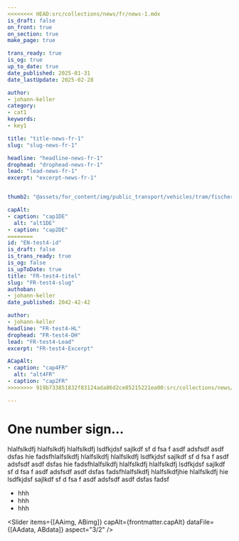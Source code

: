 ```yaml
---
<<<<<<<< HEAD:src/collections/news/fr/news-1.mdx
is_draft: false
on_front: true
on_section: true
make_page: true

trans_ready: true
is_og: true
up_to_date: true
date_published: 2025-01-31
date_lastUpdate: 2025-02-28

author:
- johann-keller
category: 
- cat1
keywords:
- key1

title: "title-news-fr-1"
slug: "slug-news-fr-1"

headline: "headline-news-fr-1"
drophead: "drophead-news-fr-1"
lead: "lead-news-fr-1"
excerpt: "excerpt-news-fr-1"


thumb2: "@assets/for_content/img/public_transport/vehicles/tram/fischermaetteli/test001/test001.jpg"

capAlt:
- caption: "cap1DE"
  alt: "alt1DE"
- caption: "cap2DE"
========
id: "EN-test4-id"
is_draft: false
is_trans_ready: true
is_og: false
is_upToDate: true
title: "FR-test4-titel"
slug: "FR-test4-slug"
authoban:
- johann-keller
date_published: 2042-42-42

author:
- johann-keller
headline: "FR-test4-HL"
drophead: "FR-test4-DH"
lead: "FR-test4-Lead"
excerpt: "FR-test4-Excerpt"

ACapAlt:
- caption: "cap4FR"
  alt: "alt4FR"
- caption: "cap2FR"
>>>>>>>> 919b733851832f83124ada86d2ce85215221ea00:src/collections/news/fr/test-WTF.mdx

---
```




# One number sign…

hlalfslkdfj hlalfslkdfj hlalfslkdfj lsdfkjdsf sajlkdf sf d fsa f asdf adsfsdf asdf dsfas hie
fadsfhlalfslkdfj hlalfslkdfj hlalfslkdfj lsdfkjdsf<R id="example4" /> sajlkdf sf d fsa f asdf adsfsdf asdf dsfas hie
fadsfhlalfslkdfj hlalfslkdfj hlalfslkdfj lsdfkjdsf sajlkdf sf d fsa f asdf adsfsdf asdf dsfas fadsfhlalfslkdfj hlalfslkdfjhie
 hlalfslkdfj hie<R id="example1" /><R id="example2" />
lsdfkjdsf sajlkdf sf d fsa f asdf adsfsdf asdf dsfas fadsf<R id="example2" />

* hhh<R id="example1" />
* hhh<R id="example2" />
* hhh<R id="example3" />

<Slider items={[AAimg, ABimg]} capAlt={frontmatter.capAlt} dataFile={[AAdata, ABdata]} aspect="3/2" />